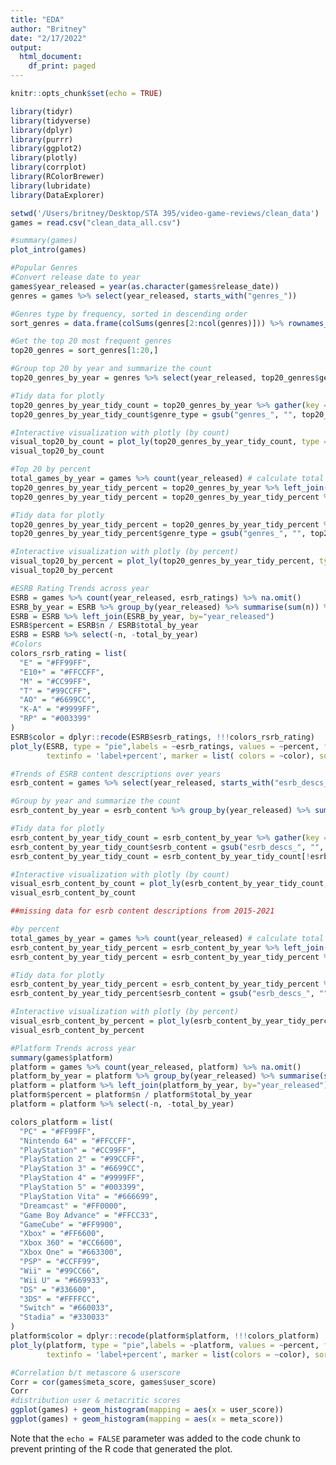 ```yaml
---
title: "EDA"
author: "Britney"
date: "2/17/2022"
output:
  html_document:
    df_print: paged
---
```


```r
knitr::opts_chunk$set(echo = TRUE)
```

```r
library(tidyr) 
library(tidyverse)
library(dplyr) 
library(purrr)
library(ggplot2) 
library(plotly)
library(corrplot)
library(RColorBrewer)
library(lubridate)
library(DataExplorer)
```

```r
setwd('/Users/britney/Desktop/STA 395/video-game-reviews/clean_data')
games = read.csv("clean_data_all.csv")
```

```r
#summary(games)
plot_intro(games)

#Popular Genres
#Convert release date to year
games$year_released = year(as.character(games$release_date))
genres = games %>% select(year_released, starts_with("genres_"))

#Genres type by frequency, sorted in descending order
sort_genres = data.frame(colSums(genres[2:ncol(genres)])) %>% rownames_to_column()  %>% rename(count = colSums.genres.2.ncol.genres..., genre_type = rowname) %>% arrange(-count)

#Get the top 20 most frequent genres
top20_genres = sort_genres[1:20,]

#Group top 20 by year and summarize the count
top20_genres_by_year = genres %>% select(year_released, top20_genres$genre_type) %>% group_by(year_released) %>% summarise(across(everything(), sum)) 

#Tidy data for plotly
top20_genres_by_year_tidy_count = top20_genres_by_year %>% gather(key = genre_type, value = count, 2:21)
top20_genres_by_year_tidy_count$genre_type = gsub("genres_", "", top20_genres_by_year_tidy_count$genre_type) #clean type name

#Interactive visualization with plotly (by count)
visual_top20_by_count = plot_ly(top20_genres_by_year_tidy_count, type = "bar", x = ~fct_reorder(genre_type, count), y = ~count, frame = ~year_released, showlegend = FALSE)
visual_top20_by_count

#Top 20 by percent
total_games_by_year = games %>% count(year_released) # calculate total number of games released per year
top20_genres_by_year_tidy_percent = top20_genres_by_year %>% left_join(total_games_by_year, by="year_released")
top20_genres_by_year_tidy_percent = top20_genres_by_year_tidy_percent %>% mutate(across(starts_with("genres_"), .fns = ~./n * 100))

#Tidy data for plotly
top20_genres_by_year_tidy_percent = top20_genres_by_year_tidy_percent %>% select(-n) %>% gather(key = genre_type, value = percent, starts_with("genres_"))
top20_genres_by_year_tidy_percent$genre_type = gsub("genres_", "", top20_genres_by_year_tidy_percent$genre_type) #clean type name

#Interactive visualization with plotly (by percent)
visual_top20_by_percent = plot_ly(top20_genres_by_year_tidy_percent, type = "bar", x = ~fct_reorder(genre_type, percent), y = ~percent, frame = ~year_released, showlegend = FALSE) 
visual_top20_by_percent
```

```r
#ESRB Rating Trends across year
ESRB = games %>% count(year_released, esrb_ratings) %>% na.omit()
ESRB_by_year = ESRB %>% group_by(year_released) %>% summarise(sum(n)) %>% rename(total_by_year = `sum(n)`)
ESRB = ESRB %>% left_join(ESRB_by_year, by="year_released")
ESRB$percent = ESRB$n / ESRB$total_by_year
ESRB = ESRB %>% select(-n, -total_by_year)
#Colors
colors_rsrb_rating = list(
  "E" = "#FF99FF",
  "E10+" = "#FFCCFF",
  "M" = "#CC99FF",
  "T" = "#99CCFF",
  "AO" = "#6699CC",
  "K-A" = "#9999FF",
  "RP" = "#003399"
)
ESRB$color = dplyr::recode(ESRB$esrb_ratings, !!!colors_rsrb_rating)
plot_ly(ESRB, type = "pie",labels = ~esrb_ratings, values = ~percent, frame = ~year_released,
        textinfo = 'label+percent', marker = list( colors = ~color), sort = FALSE)

```

```r
#Trends of ESRB content descriptions over years
esrb_content = games %>% select(year_released, starts_with("esrb_descs_"))

#Group by year and summarize the count
esrb_content_by_year = esrb_content %>% group_by(year_released) %>% summarise(across(everything(), sum)) 

#Tidy data for plotly
esrb_content_by_year_tidy_count = esrb_content_by_year %>% gather(key = esrb_content, value = count, 2:8)
esrb_content_by_year_tidy_count$esrb_content = gsub("esrb_descs_", "", esrb_content_by_year_tidy_count$esrb_content) #clean type name
esrb_content_by_year_tidy_count = esrb_content_by_year_tidy_count[!esrb_content_by_year_tidy_count$esrb_content == "missing",] #drop missing values

#Interactive visualization with plotly (by count)
visual_esrb_content_by_count = plot_ly(esrb_content_by_year_tidy_count, type = "bar", x = ~fct_reorder(esrb_content, count), y = ~count, frame = ~year_released, showlegend = FALSE)
visual_esrb_content_by_count

##missing data for esrb content descriptions from 2015-2021

#by percent
total_games_by_year = games %>% count(year_released) # calculate total number of games released per year
esrb_content_by_year_tidy_percent = esrb_content_by_year %>% left_join(total_games_by_year, by="year_released")
esrb_content_by_year_tidy_percent = esrb_content_by_year_tidy_percent %>% mutate(across(starts_with("esrb_descs_"), .fns = ~./n * 100))

#Tidy data for plotly
esrb_content_by_year_tidy_percent = esrb_content_by_year_tidy_percent %>% select(-n) %>% gather(key = esrb_content, value = percent, starts_with("esrb_descs_"))
esrb_content_by_year_tidy_percent$esrb_content = gsub("esrb_descs_", "", esrb_content_by_year_tidy_percent$esrb_content) #clean type name

#Interactive visualization with plotly (by percent)
visual_esrb_content_by_percent = plot_ly(esrb_content_by_year_tidy_percent, type = "bar", x = ~fct_reorder(esrb_content, percent), y = ~percent, frame = ~year_released, showlegend = FALSE) 
visual_esrb_content_by_percent
```

```r
#Platform Trends across year
summary(games$platform)
platform = games %>% count(year_released, platform) %>% na.omit()
platform_by_year = platform %>% group_by(year_released) %>% summarise(sum(n)) %>% rename(total_by_year = `sum(n)`)
platform = platform %>% left_join(platform_by_year, by="year_released")
platform$percent = platform$n / platform$total_by_year
platform = platform %>% select(-n, -total_by_year)

colors_platform = list(
  "PC" = "#FF99FF",
  "Nintendo 64" = "#FFCCFF",
  "PlayStation" = "#CC99FF",
  "PlayStation 2" = "#99CCFF",
  "PlayStation 3" = "#6699CC",
  "PlayStation 4" = "#9999FF",
  "PlayStation 5" = "#003399",
  "PlayStation Vita" = "#666699",
  "Dreamcast" = "#FF0000",
  "Game Boy Advance" = "#FFCC33",
  "GameCube" = "#FF9900",
  "Xbox" = "#FF6600",
  "Xbox 360" = "#CC6600",
  "Xbox One" = "#663300",
  "PSP" = "#CCFF99",
  "Wii" = "#99CC66",
  "Wii U" = "#669933",
  "DS" = "#336600",
  "3DS" = "#FFFFCC",
  "Switch" = "#660033",
  "Stadia" = "#330033"
)
platform$color = dplyr::recode(platform$platform, !!!colors_platform)
plot_ly(platform, type = "pie",labels = ~platform, values = ~percent, frame = ~year_released,
        textinfo = 'label+percent', marker = list(colors = ~color), sort = FALSE)
```



```r
#Correlation b/t metascore & userscore 
Corr = cor(games$meta_score, games$user_score)
Corr 
#distribution user & metacritic scores
ggplot(games) + geom_histogram(mapping = aes(x = user_score)) 
ggplot(games) + geom_histogram(mapping = aes(x = meta_score)) 

```

Note that the `echo = FALSE` parameter was added to the code chunk to prevent printing of the R code that generated the plot.

